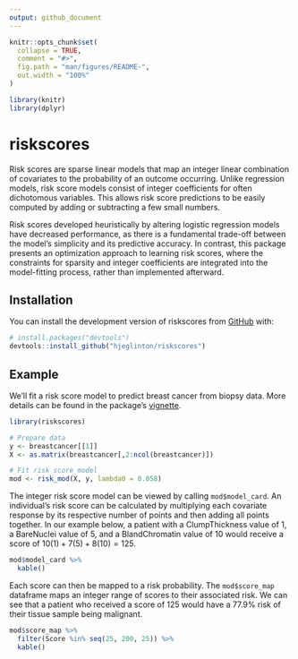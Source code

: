 ```yaml
---
output: github_document
---
```


<!-- README.md is generated from README.Rmd. Please edit that file -->

```r
knitr::opts_chunk$set(
  collapse = TRUE,
  comment = "#>",
  fig.path = "man/figures/README-",
  out.width = "100%"
)

library(knitr)
library(dplyr)
```

# riskscores

<!-- badges: start -->
<!-- badges: end -->

Risk scores are sparse linear models that map an integer linear combination of covariates to the probability of an outcome occurring. Unlike regression models, risk score models consist of integer coefficients for often dichotomous variables. This allows risk score predictions to be easily computed by adding or subtracting a few small numbers. 

Risk scores developed heuristically by altering logistic regression models have decreased performance, as there is a fundamental trade-off between the model's simplicity and its predictive accuracy. In contrast, this package presents an optimization approach to learning risk scores, where the constraints for sparsity and integer coefficients are integrated into the model-fitting process, rather than implemented afterward. 

## Installation

You can install the development version of riskscores from [GitHub](https://github.com/) with:

``` r
# install.packages("devtools")
devtools::install_github("hjeglinton/riskscores")
```

## Example

We'll fit a risk score model to predict breast cancer from biopsy data. More details can be found in the package's [vignette](doc/riskscores.html).  

```r
library(riskscores)

# Prepare data
y <- breastcancer[[1]]
X <- as.matrix(breastcancer[,2:ncol(breastcancer)])

# Fit risk score model 
mod <- risk_mod(X, y, lambda0 = 0.058)


```

The integer risk score model can be viewed by calling `mod$model_card`. An individual's risk score can be calculated by multiplying each covariate response by its respective number of points and then adding all points together. In our example below, a patient with a ClumpThickness value of 1, a BareNuclei value of 5, and a BlandChromatin value of 10 would receive a score of $10(1) + 7(5) + 8(10) = 125$.

```r
mod$model_card %>%
  kable()
```

Each score can then be mapped to a risk probability. The `mod$score_map` dataframe maps an integer range of scores to their associated risk. We can see that a patient who received a score of 125 would have a 77.9% risk of their tissue sample being malignant.  



```r
mod$score_map %>%
  filter(Score %in% seq(25, 200, 25)) %>%
  kable()
```


